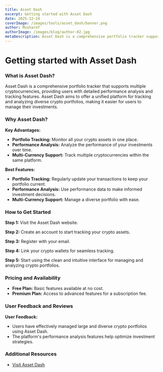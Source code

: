 ```yaml
---
title: Asset Dash
excerpt: Getting started with Asset Dash
date: 2025-12-24
coverImage: /images/tools/asset_dash/banner.png
author: Musharof
authorImage: /images/blog/author-02.jpg
metaDescription: Asset Dash is a comprehensive portfolio tracker supporting multiple cryptocurrencies. Learn what it is & get started with it today. Find Dexscreener, Solana Explorer, and other tools today.
---
```


# Getting started with Asset Dash

### What is Asset Dash?

Asset Dash is a comprehensive portfolio tracker that supports multiple cryptocurrencies, providing users with detailed performance analysis and tracking features. Asset Dash aims to offer a unified platform for tracking and analyzing diverse crypto portfolios, making it easier for users to manage their investments.

### Why Asset Dash?

**Key Advantages:**
- **Portfolio Tracking:** Monitor all your crypto assets in one place.
- **Performance Analysis:** Analyze the performance of your investments over time.
- **Multi-Currency Support:** Track multiple cryptocurrencies within the same platform.

**Best Features:**
- **Portfolio Tracking:** Regularly update your transactions to keep your portfolio current.
- **Performance Analysis:** Use performance data to make informed investment decisions.
- **Multi-Currency Support:** Manage a diverse portfolio with ease.

### How to Get Started

**Step 1:** Visit the Asset Dash website.

**Step 2:** Create an account to start tracking your crypto assets.

**Step 3:** Register with your email.

**Step 4:** Link your crypto wallets for seamless tracking.

**Step 5:** Start using the clean and intuitive interface for managing and analyzing crypto portfolios.

### Pricing and Availability

- **Free Plan:** Basic features available at no cost.
- **Premium Plan:** Access to advanced features for a subscription fee.

### User Feedback and Reviews

**User Feedback:**
- Users have effectively managed large and diverse crypto portfolios using Asset Dash.
- The platform's performance analysis features help optimize investment strategies.

### Additional Resources

- [Visit Asset Dash](https://assetdash.com)